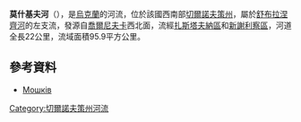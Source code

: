 '''莫什基夫河'''（{{lang-uk|Мошків}}），是[[烏克蘭|烏克蘭]]的河流，位於該國西南部[[切爾諾夫策州|切爾諾夫策州]]，屬於[[舒布拉涅齊河|舒布拉涅齊河]]的左支流，發源自[[喬爾尼夫卡|喬爾尼夫卡]]西北面，流經[[扎斯塔夫納區|扎斯塔夫納區]]和[[新謝利察區|新謝利察區]]，河道全長22公里，流域面積95.9平方公里。

==參考資料==
* [http://www.nbuv.gov.ua/portal/natural/Nzvdpu_geogr/2008_16/richkova%20mereja.pdf Мошків]

{{DEFAULTSORT:Мошків (річка)}}
[[Category:切爾諾夫策州河流|Category:切爾諾夫策州河流]]


{{Ukraine-river-stub}}